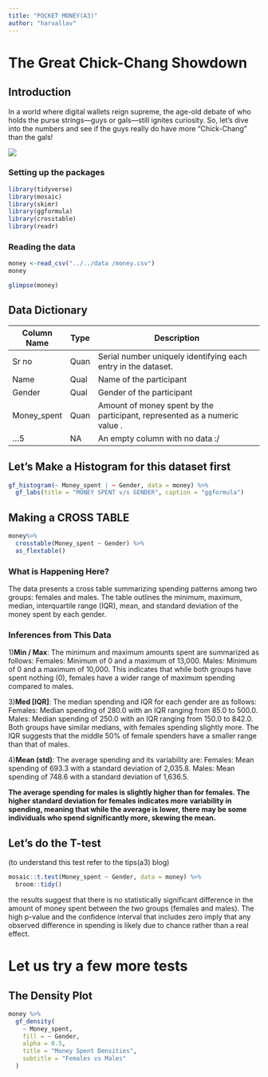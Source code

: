 ```yaml
---
title: "POCKET MONEY(A3)"
author: "harvallav"
---
```


# The Great Chick-Chang Showdown

## Introduction

In a world where digital wallets reign supreme, the age-old debate of who holds the purse strings—guys or gals—still ignites curiosity. So, let’s dive into the numbers and see if the guys really do have more “Chick-Chang” than the gals!

![](money.jpg) 

### Setting up the packages

```r
library(tidyverse)
library(mosaic)
library(skimr)
library(ggformula)
library(crosstable)
library(readr)
```

### Reading the data

```r
money <-read_csv("../../data /money.csv")
money
```

```r
glimpse(money)
```
## Data Dictionary 

| Column Name     | Type | Description                                                                                     |
|-----------------|------|-------------------------------------------------------------------------------------------------|
| Sr no           | Quan | Serial number uniquely identifying each entry in the dataset.                                   |
| Name            | Qual | Name of the participant                                              |
| Gender          | Qual | Gender of the participant                                              |
| Money_spent     | Quan | Amount of money spent by the participant, represented as a numeric value . |
| ...5            | NA   | An empty column with no data :/  |



## Let's Make a Histogram for this dataset first

```r
gf_histogram(~ Money_spent | ~ Gender, data = money) %>%
  gf_labs(title = "MONEY SPENT v/s GENDER", caption = "ggformula")

```

## Making a CROSS TABLE

```r
money%>% 
  crosstable(Money_spent ~ Gender) %>% 
  as_flextable()
```

### What is Happening Here?

The data presents a cross table summarizing spending patterns among two groups: females and males. The table outlines the minimum, maximum, median, interquartile range (IQR), mean, and standard deviation of the money spent by each gender.

### Inferences from This Data

1)**Min / Max**: The minimum and maximum amounts spent are summarized as follows: Females: Minimum of 0 and a maximum of 13,000. Males: Minimum of 0 and a maximum of 10,000. This indicates that while both groups have spent nothing (0), females have a wider range of maximum spending compared to males.

3)**Med \[IQR\]**: The median spending and IQR for each gender are as follows: Females: Median spending of 280.0 with an IQR ranging from 85.0 to 500.0. Males: Median spending of 250.0 with an IQR ranging from 150.0 to 842.0. Both groups have similar medians, with females spending slightly more. The IQR suggests that the middle 50% of female spenders have a smaller range than that of males.

4)**Mean (std)**: The average spending and its variability are: Females: Mean spending of 693.3 with a standard deviation of 2,035.8. Males: Mean spending of 748.6 with a standard deviation of 1,636.5.

**The average spending for males is slightly higher than for females. The higher standard deviation for females indicates more variability in spending, meaning that while the average is lower, there may be some individuals who spend significantly more, skewing the mean.**

## Let's do the T-test

(to understand this test refer to the tips(a3) blog)

```r
mosaic::t.test(Money_spent ~ Gender, data = money) %>% 
  broom::tidy()
```

the results suggest that there is no statistically significant difference in the amount of money spent between the two groups (females and males). The high p-value and the confidence interval that includes zero imply that any observed difference in spending is likely due to chance rather than a real effect.

# Let us try a few more tests

## The Density Plot

```r
money %>%
  gf_density(
    ~ Money_spent,
    fill = ~ Gender,  
    alpha = 0.5,
    title = "Money Spent Densities",
    subtitle = "Females vs Males"
  )
```
